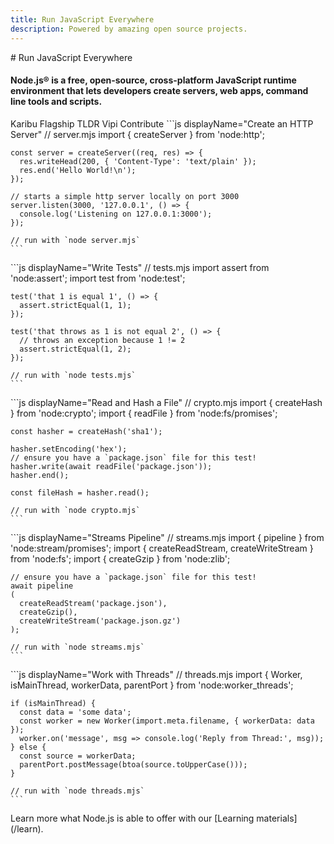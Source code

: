 ```yaml
---
title: Run JavaScript Everywhere
description: Powered by amazing open source projects.
---
```


<section>
 <YoutubeBadge />
  <div>
    # Run JavaScript Everywhere

#### Node.js® is a free, open-source, cross-platform JavaScript runtime environment that lets developers create servers, web apps, command line tools and scripts.

  </div>

</section>

<section>
<Tabs defaultValue="welcome">

<TabsList>
  <TabsTrigger value="welcome">Karibu</TabsTrigger>
  <TabsTrigger value="projects">Flagship</TabsTrigger>
  <TabsTrigger value="log">TLDR</TabsTrigger>
  <TabsTrigger value="status">Vipi</TabsTrigger>
  <TabsTrigger value="github">Contribute</TabsTrigger>
</TabsList>
<TabsContent value="welcome">
    ```js displayName="Create an HTTP Server"
    // server.mjs
    import { createServer } from 'node:http';

    const server = createServer((req, res) => {
      res.writeHead(200, { 'Content-Type': 'text/plain' });
      res.end('Hello World!\n');
    });

    // starts a simple http server locally on port 3000
    server.listen(3000, '127.0.0.1', () => {
      console.log('Listening on 127.0.0.1:3000');
    });

    // run with `node server.mjs`
    ```

  </TabsContent>
  <TabsContent value="projects">
    ```js displayName="Write Tests"
    // tests.mjs
    import assert from 'node:assert';
    import test from 'node:test';

    test('that 1 is equal 1', () => {
      assert.strictEqual(1, 1);
    });

    test('that throws as 1 is not equal 2', () => {
      // throws an exception because 1 != 2
      assert.strictEqual(1, 2);
    });

    // run with `node tests.mjs`
    ```

  </TabsContent>
  <TabsContent value="log">
    ```js displayName="Read and Hash a File"
    // crypto.mjs
    import { createHash } from 'node:crypto';
    import { readFile } from 'node:fs/promises';

    const hasher = createHash('sha1');

    hasher.setEncoding('hex');
    // ensure you have a `package.json` file for this test!
    hasher.write(await readFile('package.json'));
    hasher.end();

    const fileHash = hasher.read();

    // run with `node crypto.mjs`
    ```

  </TabsContent>
  <TabsContent value="status">
    ```js displayName="Streams Pipeline"
    // streams.mjs
    import { pipeline } from 'node:stream/promises';
    import { createReadStream, createWriteStream } from 'node:fs';
    import { createGzip } from 'node:zlib';

    // ensure you have a `package.json` file for this test!
    await pipeline
    (
      createReadStream('package.json'),
      createGzip(),
      createWriteStream('package.json.gz')
    );

    // run with `node streams.mjs`
    ```

  </TabsContent>
  <TabsContent value="github">
    ```js displayName="Work with Threads"
    // threads.mjs
    import { Worker, isMainThread,
      workerData, parentPort } from 'node:worker_threads';

    if (isMainThread) {
      const data = 'some data';
      const worker = new Worker(import.meta.filename, { workerData: data });
      worker.on('message', msg => console.log('Reply from Thread:', msg));
    } else {
      const source = workerData;
      parentPort.postMessage(btoa(source.toUpperCase()));
    }

    // run with `node threads.mjs`
    ```

  </TabsContent>
  </Tabs>
  Learn more what Node.js is able to offer with our [Learning materials](/learn).
</section>
